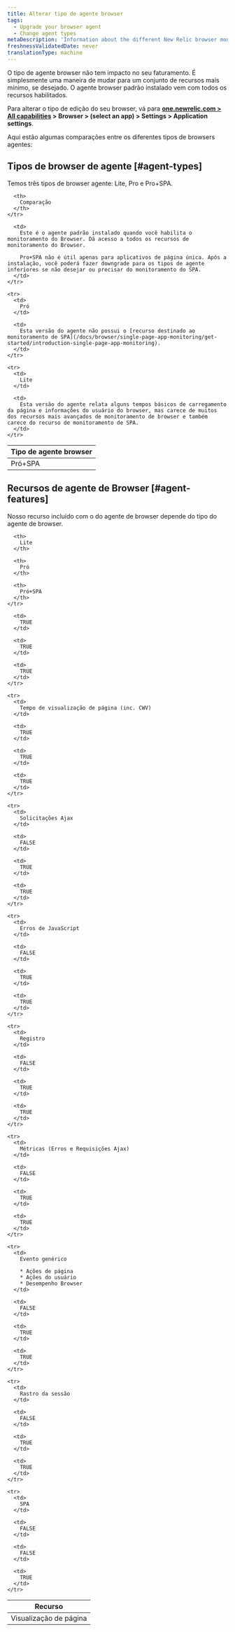 ```yaml
---
title: Alterar tipo de agente browser
tags:
  - Upgrade your browser agent
  - Change agent types
metaDescription: 'Information about the different New Relic browser monitoring agent types (Lite, Pro, or Pro+SPA).'
freshnessValidatedDate: never
translationType: machine
---
```


O tipo de agente browser não tem impacto no seu faturamento. É simplesmente uma maneira de mudar para um conjunto de recursos mais mínimo, se desejado. O agente browser padrão instalado vem com todos os recursos <InlinePopover type="browser" />habilitados.

Para alterar o tipo de edição do seu browser, vá para <DNT>**[one.newrelic.com &gt; All capabilities](https://one.newrelic.com/all-capabilities) &gt; Browser &gt; (select an app) &gt; Settings &gt; Application settings**</DNT>.

Aqui estão algumas comparações entre os diferentes tipos de browsers agentes:

## Tipos de browser de agente [#agent-types]

Temos três tipos de browser agente: Lite, Pro e Pro+SPA.

<table>
  <thead>
    <tr>
      <th style={{ width: "150px" }}>
        Tipo de agente browser
      </th>

      <th>
        Comparação
      </th>
    </tr>
  </thead>

  <tbody>
    <tr>
      <td>
        Pró+SPA
      </td>

      <td>
        Este é o agente padrão instalado quando você habilita o monitoramento do Browser. Dá acesso a todos os recursos de monitoramento do Browser.

        Pro+SPA não é útil apenas para aplicativos de página única. Após a instalação, você poderá fazer downgrade para os tipos de agente inferiores se não desejar ou precisar do monitoramento do SPA.
      </td>
    </tr>

    <tr>
      <td>
        Pró
      </td>

      <td>
        Esta versão do agente não possui o [recurso destinado ao monitoramento de SPA](/docs/browser/single-page-app-monitoring/get-started/introduction-single-page-app-monitoring).
      </td>
    </tr>

    <tr>
      <td>
        Lite
      </td>

      <td>
        Esta versão do agente relata alguns tempos básicos de carregamento da página e informações do usuário do browser, mas carece de muitos dos recursos mais avançados de monitoramento de browser e também carece do recurso de monitoramento de SPA.
      </td>
    </tr>
  </tbody>
</table>

## Recursos de agente de Browser [#agent-features]

Nosso recurso incluído com o do agente de browser depende do tipo do agente de browser.

<table>
  <thead>
    <tr>
      <th>
        Recurso
      </th>

      <th>
        Lite
      </th>

      <th>
        Pró
      </th>

      <th>
        Pró+SPA
      </th>
    </tr>
  </thead>

  <tbody>
    <tr>
      <td>
        Visualização de página
      </td>

      <td>
        TRUE
      </td>

      <td>
        TRUE
      </td>

      <td>
        TRUE
      </td>
    </tr>

    <tr>
      <td>
        Tempo de visualização de página (inc. CWV)
      </td>

      <td>
        TRUE
      </td>

      <td>
        TRUE
      </td>

      <td>
        TRUE
      </td>
    </tr>

    <tr>
      <td>
        Solicitações Ajax
      </td>

      <td>
        FALSE
      </td>

      <td>
        TRUE
      </td>

      <td>
        TRUE
      </td>
    </tr>

    <tr>
      <td>
        Erros de JavaScript
      </td>

      <td>
        FALSE
      </td>

      <td>
        TRUE
      </td>

      <td>
        TRUE
      </td>
    </tr>

    <tr>
      <td>
        Registro
      </td>

      <td>
        FALSE
      </td>

      <td>
        TRUE
      </td>

      <td>
        TRUE
      </td>
    </tr>

    <tr>
      <td>
        Métricas (Erros e Requisições Ajax)
      </td>

      <td>
        FALSE
      </td>

      <td>
        TRUE
      </td>

      <td>
        TRUE
      </td>
    </tr>

    <tr>
      <td>
        Evento genérico

        * Ações de página
        * Ações do usuário
        * Desempenho Browser
      </td>

      <td>
        FALSE
      </td>

      <td>
        TRUE
      </td>

      <td>
        TRUE
      </td>
    </tr>

    <tr>
      <td>
        Rastro da sessão
      </td>

      <td>
        FALSE
      </td>

      <td>
        TRUE
      </td>

      <td>
        TRUE
      </td>
    </tr>

    <tr>
      <td>
        SPA
      </td>

      <td>
        FALSE
      </td>

      <td>
        FALSE
      </td>

      <td>
        TRUE
      </td>
    </tr>
  </tbody>
</table>